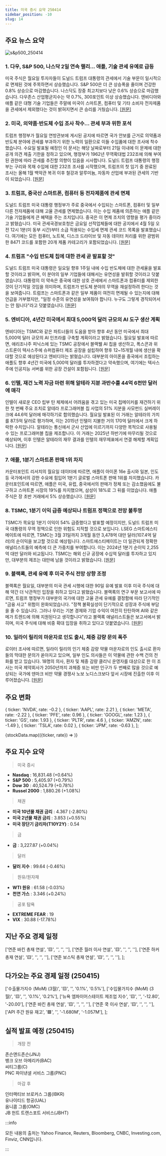 ```yaml
---
title: 미국 증시 요약 250414
sidebar_position: -10
slug: 14
---
```


## 주요 뉴스 요약

![s&p500_250414](/map/250414.png)

### 1. **다우, S&P 500, 나스닥 2일 연속 랠리... 애플, 기술 관세 유예로 급등**

미국 주식은 월요일 투자자들이 도널드 트럼프 대통령의 관세에서 기술 부문이 일시적으로 면제된 것에 주목하면서 상승했습니다. S&P 500은 더 큰 상승폭을 줄이며 건강한 0.8% 상승으로 마감했습니다. 나스닥도 장중 최고치보다 낮은 0.6% 상승으로 마감했습니다. 다우존스 산업평균지수는 약 0.7%, 300포인트 이상 상승했습니다. 엔비디아와 애플 같은 대형 기술 기업들은 주말에 미국이 스마트폰, 컴퓨터 및 기타 소비자 전자제품을 관세에서 제외했다는 것이 밝혀지면서 큰 승리를 거뒀습니다. [[원문]](https://finance.yahoo.com/news/live/stock-market-today-dow-sp-500-nasdaq-rally-for-2nd-day-apple-jumps-on-tech-tariff-reprieve-200038586.html)

### 2. **미국, 의약품·반도체 수입 조사 착수... 관세 부과 위한 포석**

트럼프 행정부가 월요일 연방관보에 게시된 공지에 따르면 국가 안보를 근거로 의약품과 반도체 분야에 관세를 부과하기 위한 노력의 일환으로 이들 수입품에 대한 조사에 착수했습니다. 수요일 발표될 예정인 이 문서는 해당 날짜로부터 21일 이내에 이 문제에 대한 공개 의견 제출 기한을 정하고 있으며, 행정부가 1962년 무역확대법 232조에 의해 부여된 권한에 따라 관세를 추진할 의향이 있음을 시사합니다. 도널드 트럼프 대통령의 행정부는 구리와 목재 수입에 대한 232조 조사를 시작했으며, 트럼프의 첫 임기 중 완료된 조사는 올해 1월 백악관 복귀 이후 철강과 알루미늄, 자동차 산업에 부과된 관세의 기반이 되었습니다. [[원문]](https://www.reuters.com/markets/us-initiates-section-232-investigations-into-pharmaceutical-semiconductor-2025-04-14/)

### 3. **트럼프, 중국산 스마트폰, 컴퓨터 등 전자제품에 관세 면제**

도널드 트럼프 미국 대통령 행정부가 주로 중국에서 수입되는 스마트폰, 컴퓨터 및 일부 다른 전자제품에 대해 고율 관세를 면제했습니다. 이는 수입 제품에 의존하는 애플 같은 기술 기업들에게 큰 혜택을 주는 조치입니다. 중국은 이 면제 조치의 영향을 평가 중이라고 밝혔습니다. 미국 관세국경보호청은 금요일 선적업체들에 대한 공지에서 4월 5일 오전 12시 1분(미 동부 시간)부터 소급 적용되는 수입세 면제 관세 코드 목록을 발표했습니다. 여기에는 모든 컴퓨터, 노트북, 디스크 드라이브 및 자동 데이터 처리를 위한 광범위한 8471 코드를 포함한 20개 제품 카테고리가 포함되었습니다. [[원문]](https://www.reuters.com/markets/us-excludes-smartphones-computers-reciprocal-tariffs-2025-04-12/)

### 4. **트럼프 "수입 반도체 칩에 대한 관세 곧 발표할 것"**

도널드 트럼프 미국 대통령은 일요일 향후 1주일 내에 수입 반도체에 대한 관세율을 발표할 것이라고 밝히며, 이 분야의 일부 기업들에 대해서는 유연성을 발휘할 것이라고 덧붙였습니다. 대통령의 이 약속은 중국에 대한 상호 관세에서 스마트폰과 컴퓨터를 제외한 것이 단기적일 것임을 의미하며, 트럼프가 반도체 분야의 무역을 재설정하려 한다는 것을 보여줍니다. 트럼프는 스마트폰과 같은 일부 제품이 여전히 면제될 수 있는지에 대해 언급을 거부했지만, "일정 수준의 유연성을 보여줘야 합니다. 누구도 그렇게 경직되어서는 안 됩니다"라고 덧붙였습니다. [[원문]](https://www.reuters.com/markets/trump-plans-separate-levy-exempted-electronics-amid-trade-war-lutnick-says-2025-04-13/)

### 5. **엔비디아, 4년간 미국에서 최대 5,000억 달러 규모의 AI 도구 생산 계획**

엔비디아는 TSMC와 같은 파트너들의 도움을 받아 향후 4년 동안 미국에서 최대 5,000억 달러 규모의 AI 인프라를 구축할 계획이라고 밝혔습니다. 월요일 발표에 따르면, 애리조나주 피닉스에 있는 TSMC 공장에서 블랙웰 AI 칩을 생산하고, 폭스콘과 위스트론이 텍사스주에 슈퍼컴퓨터 제조 공장을 설립하여 향후 12~15개월 내에 생산을 확대할 것으로 예상된다고 엔비디아는 밝혔습니다. 대부분의 아이폰을 중국에서 조립하는 애플도 향후 4년간 미국에 5,000억 달러를 투자하겠다고 약속했으며, 여기에는 텍사스주에 인공지능 서버를 위한 공장 건설이 포함됩니다. [[원문]](https://www.reuters.com/technology/artificial-intelligence/nvidia-says-working-with-partners-make-ai-supercomputers-us-2025-04-14/)

### 6. **인텔, 재건 노력 자금 마련 위해 알테라 지분 과반수를 44억 6천만 달러에 매각**

인텔이 새로운 CEO 립부 탄 체제에서 어려움을 겪고 있는 미국 칩메이커를 재건하기 위한 첫 번째 주요 조치로 알테라 프로그래머블 칩 사업의 51% 지분을 사모펀드 실버레이크에 44.6억 달러에 매각하기로 합의했습니다. 월요일 발표된 이 거래는 알테라의 가치를 87.5억 달러로 평가하며, 이는 2015년 인텔이 지불한 거의 170억 달러에서 크게 하락한 수치입니다. 알테라는 통신에서 군사 산업에 이르기까지 다양한 목적으로 사용될 수 있는 프로그래머블 칩을 제조합니다. 이 거래는 2025년 하반기에 마무리될 것으로 예상되며, 이후 인텔은 알테라의 재무 결과를 인텔의 재무제표에서 연결 해제할 계획입니다. [[원문]](https://www.reuters.com/markets/deals/intel-sell-51-stake-altera-silver-lake-2025-04-14/)

### 7. **애플, 1분기 스마트폰 판매 1위 차지**

카운터포인트 리서치의 월요일 데이터에 따르면, 애플이 아이폰 16e 출시와 일본, 인도 등 국가에서의 강한 수요에 힘입어 1분기 글로벌 스마트폰 판매 1위를 차지했습니다. 카운터포인트에 따르면, 애플은 미국, 유럽, 중국에서의 판매가 정체 또는 감소했음에도 불구하고 스마트폰 시장의 19%를 차지했으며, 삼성이 18%로 그 뒤를 이었습니다. 애플 주식은 장 초반 거래에서 5% 상승했습니다. [[원문]](https://www.reuters.com/technology/apple-takes-top-spot-first-quarter-smartphone-sales-data-shows-2025-04-14/)

### 8. **TSMC, 1분기 이익 급증 예상되나 트럼프 정책으로 전망 불투명**

TSMC가 목요일 1분기 이익이 54% 급증했다고 발표할 예정이지만, 도널드 트럼프 미국 대통령의 무역 정책으로 인한 위험도 지적할 것으로 보입니다. LSEG 스마트에스티메이트에 따르면, TSMC는 3월 31일까지 3개월 동안 3,478억 대만 달러(107.4억 달러)의 순이익을 보고할 것으로 예상됩니다. 스마트에스티메이트는 더 일관되게 정확한 애널리스트들의 예측에 더 큰 가중치를 부여합니다. 이는 2024년 1분기 순이익 2,255억 대만 달러와 비교됩니다. TSMC는 해외 신규 공장에 수십억 달러를 투자하고 있지만, 대부분의 제조는 대만에 남을 것이라고 밝혔습니다. [[원문]](https://www.reuters.com/technology/tsmc-first-quarter-profit-likely-soared-trump-policies-cloud-outlook-2025-04-14/)

### 9. **블랙록, 관세 유예 후 미국 주식 전망 상향 조정**

블랙록은 월요일, 대부분의 미국 관세 시행에 대한 90일 유예 발표 이후 미국 주식에 대해 약간 더 낙관적인 입장을 취하고 있다고 밝혔습니다. 블랙록의 연구 부문 보고서에 따르면, 트럼프 행정부가 대부분의 국가에 대한 고율 관세 유예를 결정함에 따라 단기적인 "금융 사고" 위험이 완화되었습니다. "정책 불확실성이 단기적으로 성장과 주식에 부담을 줄 수 있습니다. 그러나 우리는 기본 경제와 기업 수익이 여전히 탄탄하며 AI와 같은 메가 트렌드에 의해 지원된다고 생각합니다"라고 블랙록 애널리스트들은 보고서에서 밝히며, 미국 주식에 대해 비중 확대 입장을 취하고 있다고 덧붙였습니다. [[원문]](https://www.reuters.com/markets/us/blackrock-boosts-outlook-us-stocks-after-tariffs-pause-2025-04-14/)

### 10. **일라이 릴리의 마운자로 인도 출시, 체중 감량 문의 폭주**

로이터 조사에 따르면, 일라이 릴리의 인기 체중 감량 약물 마운자로의 인도 출시로 환자들의 막대한 문의가 쏟아지고 있으며, 일부 인도 의사들은 이 약물에 관한 수백 건의 전화를 받고 있습니다. 18명의 의사, 환자 및 체중 감량 클리닉 운영자를 대상으로 한 이 조사는 미국 제약회사가 2050년까지 과체중 또는 비만 인구가 두 번째로 많을 것으로 예상되는 국가에 덴마크 비만 약물 경쟁사 노보 노디스크보다 앞서 시장에 진출한 이후 이루어졌습니다. [[원문]](https://www.reuters.com/business/healthcare-pharmaceuticals/eli-lillys-mounjaro-launch-india-ignites-wave-weight-loss-enquiries-2025-04-14/)

## 주요 변화

  { ticker: 'NVDA', rate: -0.2 },
  { ticker: 'AAPL', rate: 2.21 },
  { ticker: 'META', rate: -2.22 },
  { ticker: 'PFE', rate: 0.96 },
  { ticker: 'GOOGL', rate: 1.23 },
  { ticker: 'GS', rate: 1.93 },
  { ticker: 'PLTR', rate: 4.6 },
  { ticker: 'AMZN', rate: -1.49 },
  { ticker: 'TSLA', rate: 0.02 },
  { ticker: 'JPM', rate: -0.63 },
];

{stockData.map(({ticker, rate}) => <StockCardMini key={ticker} ticker={ticker} rate={rate}></StockCardMini>)}

## 주요 지수 요약

> 미국 증시

- **Nasdaq** : 16,831.48 (+0.64%)
- **S&P 500** : 5,405.97 (+0.79%)
- **Dow 30** : 40,524.79 (+0.78%)
- **Russel 2000** : 1,880.26 (+1.08%)

> 채권

- **미국 10년물 채권 금리** : 4.367 (-2.80%)
- **미국 2년물 채권 금리** : 3.853 (+0.55%)
- **미국 장단기 금리차(T10Y2Y)** : 0.54

> 금

- **금** : 3,227.87 (+0.04%)

> 달러

- **달러 지수** : 99.64 (-0.46%)

> 원유/원자재

- **WTI 원유** : 61.58 (-0.03%)
- **천연 가스** : 3.346 (+0.24%)

> 공포 탐욕

- **EXTREME FEAR** : 19
- **VIX** : 30.88 (-17.78%)

## 지난 주요 경제 일정

  ['연준 바킨 총재 연설', '🟨', '', '', ''],
  ['연준 월러 이사 연설', '🟨', '', '', ''],
  ['연준 하커 총재 연설', '🟨', '', '', ''],
  ['연준 보스틱 총재 연설', '🟨', '', '', ''],
];

<EconomicCalendar data={eventsData} />

## 다가오는 주요 경제 일정 (250415)

  ['수출물가지수 (MoM) (3월)', '🟨', '', '0.1%', '0.5%'],
  ['수입물가지수 (MoM) (3월)', '🟨', '', '0.1%', '0.2%'],
  ['뉴욕 엠파이어스테이트 제조업 지수', '🟨', '', '-12.80', '-20.00'],
  ['연준 바킨 총재 연설', '🟨', '', '', ''],
  ['연준 쿡 이사 연설', '🟨', '', '', ''],
  ['API 주간 원유 재고', '🟩', '', '-1.680M', '-1.057M'],
];

<EconomicCalendar data={nextEventsData} />

## 실적 발표 예정 (250415)

> 개장 전

존슨앤드존슨(JNJ)  
뱅크 오브 아메리카(BAC)  
씨티그룹(C)  
PNC 파이낸셜 서비스 그룹(PNC)

> 마감 후

인터랙티브 브로커스 그룹(IBKR)  
유나이티드 항공(UAL)  
옴니콤 그룹(OMC)  
JB 헌트 트랜스포트 서비스(JBHT)

:::info

모든 내용의 출처는 Yahoo Finance, Reuters, Bloomberg, CNBC, Investing.com, Finviz, CNN입니다.

:::
